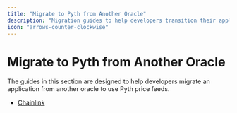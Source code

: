 ```yaml
---
title: "Migrate to Pyth from Another Oracle"
description: "Migration guides to help developers transition their applications from other oracle providers to Pyth price feeds."
icon: "arrows-counter-clockwise"
---
```


# Migrate to Pyth from Another Oracle

The guides in this section are designed to help developers migrate an application from another oracle to use Pyth price feeds.

- [Chainlink](migrate-an-app-to-pyth/chainlink.md)
